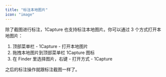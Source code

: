```yaml
---
title: "标注本地图片"
icon: "image"
---
```


除了截图进行标注，1Capture 也支持标注本地图片。你可以通过 3 个方式打开本地图片：

1. 顶部菜单栏 - 1Capture - 打开本地图片
2. 拖拽本地图片到顶部菜单栏 1Capture 图标
3. 在 Finder 里选择图片，右键 - 打开方式 - 1Capture

之后的标注操作就跟标注截图一样了。